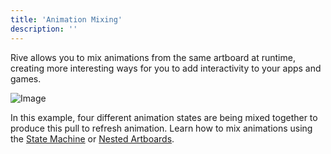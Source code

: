 ```yaml
---
title: 'Animation Mixing'
description: ''
---
```


Rive allows you to mix animations from the same artboard at runtime, creating more interesting ways for you to add interactivity to your apps and games.

![Image](https://ucarecdn.com/5d34858c-e69c-4c70-baa9-c3fc750049c5/)

In this example, four different animation states are being mixed together to produce this pull to refresh animation. Learn how to mix animations using the [State Machine](../state-machine/) or [Nested Artboards](../fundamentals/nested-artboards).